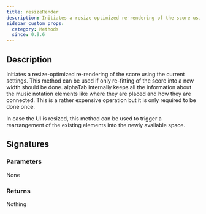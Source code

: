 ```yaml
---
title: resizeRender
description: Initiates a resize-optimized re-rendering of the score using the current settings.
sidebar_custom_props:
  category: Methods
  since: 0.9.6
---
```


<SinceBadge since="0.9.6" />


## Description
Initiates a resize-optimized re-rendering of the score using the current settings. This method can be used if only re-fitting of the score into a new width should be done.
alphaTab internally keeps all the information about the music notation elements like
where they are placed and how they are connected. This is a rather expensive operation
but it is only required to be done once.

In case the UI is resized, this method can be used to trigger a rearrangement of the existing elements
into the newly available space.

## Signatures

<TypeTable>
    <TypeRow type="js" name="resizeRender(): void;" />
    <TypeRow type="net" name="void ResizeRender()" />
    <TypeRow type="android" name="fun resizeRender(): Unit" />
</TypeTable>

### Parameters 
None 

### Returns 
Nothing 
